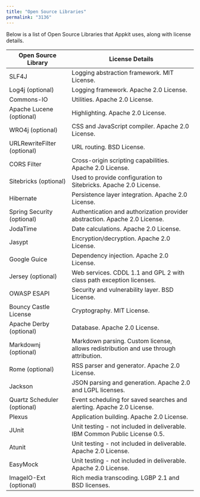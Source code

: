 ```yaml
---
title: "Open Source Libraries"
permalink: "3136"
---
```


Below is a list of Open Source Libraries that Appkit uses, along with license details.

| Open Source Library | License Details |
| --- | --- |
| SLF4J | Logging abstraction framework. MIT License. |
| Log4j (optional) | Logging framework. Apache 2.0 License. |
| Commons-IO | Utilities. Apache 2.0 License. |
| Apache Lucene (optional) | Highlighting. Apache 2.0 License. |
| WRO4j (optional) | CSS and JavaScript compiler. Apache 2.0 License. |
| URLRewriteFilter (optional) | URL routing. BSD License. |
| CORS Filter | Cross-origin scripting capabilities. Apache 2.0 License. |
| Sitebricks (optional) | Used to provide configuration to Sitebricks. Apache 2.0 License. |
| Hibernate | Persistence layer integration. Apache 2.0 License. |
| Spring Security (optional) | Authentication and authorization provider abstraction. Apache 2.0 License. |
| JodaTime | Date calculations. Apache 2.0 License. |
| Jasypt | Encryption/decryption. Apache 2.0 License. |
| Google Guice | Dependency injection. Apache 2.0 License. |
| Jersey (optional) | Web services. CDDL 1.1 and GPL 2 with class path exception licenses. |
| OWASP ESAPI | Security and vulnerability layer. BSD License. |
| Bouncy Castle License | Cryptography. MIT License. |
| Apache Derby (optional) | Database. Apache 2.0 License. |
| Markdownj (optional) | Markdown parsing. Custom license, allows redistribution and use through attribution. |
| Rome (optional) | RSS parser and generator. Apache 2.0 License. |
| Jackson | JSON parsing and generation. Apache 2.0 and LGPL licenses. |
| Quartz Scheduler (optional) | Event scheduling for saved searches and alerting. Apache 2.0 License. |
| Plexus | Application building. Apache 2.0 License. |
| JUnit | Unit testing - not included in deliverable. IBM Common Public License 0.5. |
| Atunit | Unit testing - not included in deliverable. Apache 2.0 License. |
| EasyMock | Unit testing - not included in deliverable. Apache 2.0 License. |
| ImageIO-Ext (optional) | Rich media transcoding. LGBP 2.1 and BSD licenses. |